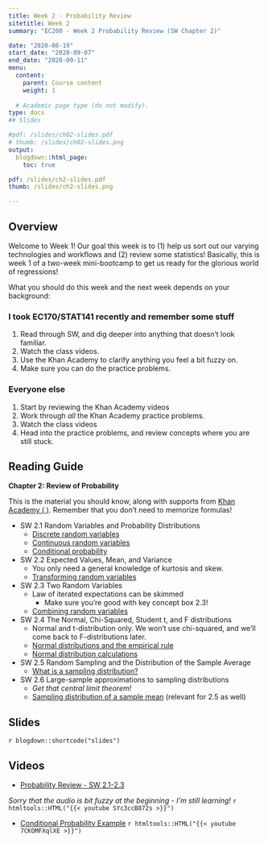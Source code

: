 ```yaml
---
title: Week 2 - Probability Review
sitetitle: Week 2
summary: "EC200 - Week 2 Probability Review (SW Chapter 2)"

date: "2020-08-19"
start_date: "2020-09-07"
end_date: "2020-09-11"
menu:
  content:
    parent: Course content
    weight: 1
  
  # Academic page type (do not modify).
type: docs
## Slides

#pdf: /slides/ch02-slides.pdf
# thumb: /slides/ch02-slides.png
output:
  blogdown::html_page:
    toc: true

pdf: /slides/ch2-slides.pdf
thumb: /slides/ch2-slides.png

---
```



## Overview

Welcome to Week 1! Our goal this week is to (1) help us sort out our varying technologies and workflows and (2) review some statistics! Basically, this is week 1 of a two-week mini-bootcamp to get us ready for the glorious world of regressions!

What you should do this week and the next week depends on your background:

### I took EC170/STAT141 recently and remember some stuff
1. Read through SW, and dig deeper into anything that doesn't look familiar. 
2. Watch the class videos. 
3. Use the Khan Academy to clarify anything you feel a bit fuzzy on. 
4. Make sure you can do the practice problems. 


### Everyone else
1. Start by reviewing the Khan Academy videos 
2. Work through *all* the Khan Academy practice problems. 
3. Watch the class videos 
4. Head into the practice problems, and review concepts where you are still stuck.


## Reading Guide

**Chapter 2: Review of Probability**

This is the material you should know,  along with supports from [Khan Academy (<i class="fas fa-tv"> </i>)](https://www.khanacademy.org/math/ap-statistics/). Remember that you don't need to memorize formulas! 



- SW 2.1 Random Variables and Probability Distributions 
  - [<i class="fas fa-tv"> </i> Discrete random variables](https://www.khanacademy.org/math/ap-statistics/random-variables-ap#discrete-random-variables)
  - [<i class="fas fa-tv"> </i> Continuous random variables](https://www.khanacademy.org/math/ap-statistics/random-variables-ap#continuous-random-variables)
   - [<i class="fas fa-tv"> </i> Conditional probability](https://www.khanacademy.org/math/ap-statistics/probability-ap#stats-conditional-probability)
- SW 2.2 Expected Values, Mean, and Variance 
  - You only need a general knowledge of kurtosis and skew. 
  - [<i class="fas fa-tv"> </i> Transforming random variables](https://www.khanacademy.org/math/ap-statistics/random-variables-ap/transforming-random-variables/v/impact-of-scaling-and-shifting-random-variables)
- SW 2.3 Two Random Variables 
  - Law of iterated expectations can be skimmed 
	- Make sure you’re good with key concept box 2.3!
  - [<i class="fas fa-tv"> </i> Combining random variables](https://www.khanacademy.org/math/ap-statistics/random-variables-ap#combining-random-variables)
- SW 2.4 The Normal, Chi-Squared, Student t, and F distributions 
  - Normal and t-distribution only. We won’t use chi-squared, and we’ll come back to F-distributions later.
  - [<i class="fas fa-tv"> </i> Normal distributions and the empirical rule](https://www.khanacademy.org/math/ap-statistics/density-curves-normal-distribution-ap#stats-normal-distributions)
  - [ <i class="fas fa-tv"> </i> Normal distribution calculations](https://www.khanacademy.org/math/ap-statistics/density-curves-normal-distribution-ap#normal-distributions-calculations)
- SW 2.5 Random Sampling and the Distribution of the Sample Average 
  - [ <i class="fas fa-tv"> </i> What is a sampling distribution?](https://www.khanacademy.org/math/ap-statistics/sampling-distribution-ap#what-is-sampling-distribution)
  
- SW 2.6 Large-sample approximations to sampling distributions
  - *Get that central limit theorem!*
  - [ <i class="fas fa-tv"> </i> Sampling distribution of a sample   mean](https://www.khanacademy.org/math/ap-statistics/sampling-distribution-ap#sampling-distribution-mean) (relevant for 2.5 as well)
    
## Slides

`r blogdown::shortcode("slides")`

## Videos

- [Probability Review - SW 2.1-2.3](https://youtu.be/SYc3ccB872s)

_Sorry that the audio is bit fuzzy at the beginning - I'm still learning!_
`r htmltools::HTML("{{< youtube SYc3ccB872s >}}")`


- [Conditional Probability Example](https://youtu.be/7CKOMFXqlXE)
`r htmltools::HTML("{{< youtube 7CKOMFXqlXE >}}")`



